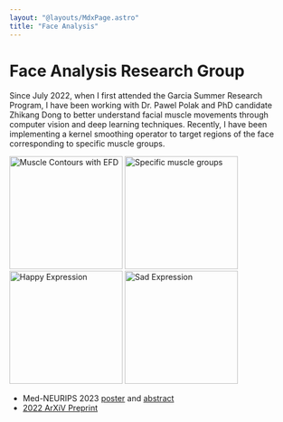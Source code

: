 ```yaml
---
layout: "@layouts/MdxPage.astro"
title: "Face Analysis"
---
```


# Face Analysis Research Group

Since July 2022, when I first attended the Garcia Summer Research Program, I
have been working with Dr. Pawel Polak and PhD candidate Zhikang Dong to better
understand facial muscle movements through computer vision and deep learning
techniques. Recently, I have been implementing a kernel smoothing
operator to target regions of the face corresponding to specific muscle groups.


<div class="flex flex-wrap justify-center items-center gap-3">
  <Image src={Contours} width={400} style="width:200px;" alt="Muscle Contours with EFD" />
  <Image src={Lady} width={400} style="width:200px;" alt="Specific muscle groups" />
  <Image src={Happy} width={400} style="width:200px;" alt="Happy Expression" />
  <Image src={Sad} width={400} style="width:200px;" alt="Sad Expression" />
</div>

- Med-NEURIPS 2023 [poster](/research/medneurips_2023_poster.pdf) and
  [abstract](https://drive.google.com/file/d/1zNdYylnPQRDGVTjOZBOi0w2On25bd-SV/view)
- [2022 ArXiV Preprint](https://arxiv.org/pdf/2211.00233.pdf)
